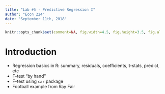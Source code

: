 ```yaml
---
title: "Lab #5 - Predictive Regression I"
author: "Econ 224"
date: "September 11th, 2018"
---
```


<!-- knitr global options -->
```r
knitr::opts_chunk$set(comment=NA, fig.width=4.5, fig.height=3.5, fig.align = 'center')
```



# Introduction
- Regression basics in R: summary, residuals, coefficients, t-stats, predict, etc
- F-test "by hand"
- F-test using `car` package
- Football example from Ray Fair
